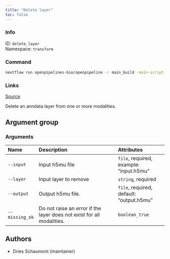 ```yaml
---
title: "Delete layer"
toc: false
---
```


::: {.column-margin}

### Info

ID: `delete_layer`  
Namespace: `transform`

### Command

```bash
nextflow run openpipelines-bio/openpipeline -r main_build -main-script target/nextflow/transform/delete_layer/main.nf --help
```

### Links
[Source](https://github.com/openpipelines-bio/openpipeline/blob/main/src/transform/delete_layer){.btn-action .btn-sm .btn-info .btn role="button"}

:::

Delete an anndata layer from one or more modalities.


## Argument group

### Arguments

|Name           |Description                                                           |Attributes                               |
|:--------------|:---------------------------------------------------------------------|:----------------------------------------|
|`--input`      |Input h5mu file                                                       |`file`, required, example: "input.h5mu"  |
|`--layer`      |Input layer to remove                                                 |`string`, required                       |
|`--output`     |Output h5mu file.                                                     |`file`, required, default: "output.h5mu" |
|`--missing_ok` |Do not raise an error if the layer does not exist for all modalities. |`boolean_true`                           |

## Authors

  * Dries Schaumont (maintainer)
